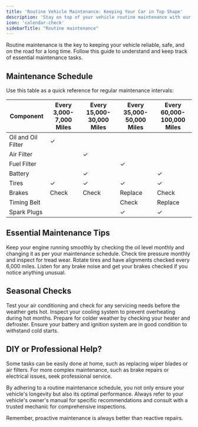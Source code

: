 ```yaml
---
title: 'Routine Vehicle Maintenance: Keeping Your Car in Top Shape'
description: 'Stay on top of your vehicle routine maintenance with our schedule and tips. Regular checks and care can extend the life of your car and ensure safe driving.'
icon: 'calendar-check'
sidebarTitle: "Routine maintenance"
---
```

<Snippet file="andrei.mdx" />
Routine maintenance is the key to keeping your vehicle reliable, safe, and on the road for a long time. Follow this guide to understand and keep track of essential maintenance tasks.

## Maintenance Schedule

Use this table as a quick reference for regular maintenance intervals:

| Component          | Every 3,000-7,000 Miles | Every 15,000-30,000 Miles | Every 35,000-50,000 Miles | Every 60,000-100,000 Miles |
|--------------------|-------------------------|---------------------------|---------------------------|----------------------------|
| Oil and Oil Filter | ✓                       |                           |                           |                            |
| Air Filter         |                         | ✓                         |                           |                            |
| Fuel Filter        |                         |                           | ✓                         |                            |
| Battery            |                         | ✓                         |                           | ✓                          |
| Tires              | ✓                       | ✓                         | ✓                         | ✓                          |
| Brakes             | Check                   | Check                     | Replace                   | Check                      |
| Timing Belt        |                         |                           | Check                     | Replace                    |
| Spark Plugs        |                         |                           | ✓                         | ✓                          |

## Essential Maintenance Tips

<CardGroup>
  <Card title="Check Your Oil" icon="oil-can">
    Keep your engine running smoothly by checking the oil level monthly and changing it as per your maintenance schedule.
  </Card>
  <Card title="Tire Pressure and Treads" icon="tire">
    Check tire pressure monthly and inspect for tread wear. Rotate tires and have alignments checked every 6,000 miles.
  </Card>
  <Card title="Brake Inspection" icon="brake-pedal">
    Listen for any brake noise and get your brakes checked if you notice anything unusual.
  </Card>
</CardGroup>

## Seasonal Checks

<Tabs>
  <Tab title="Spring">
    Test your air conditioning and check for any servicing needs before the weather gets hot.
  </Tab>
  <Tab title="Summer">
    Inspect your cooling system to prevent overheating during hot months.
  </Tab>
  <Tab title="Fall">
    Prepare for colder weather by checking your heater and defroster.
  </Tab>
  <Tab title="Winter">
    Ensure your battery and ignition system are in good condition to withstand cold starts.
  </Tab>
</Tabs>

## DIY or Professional Help?

<Note>
Some tasks can be easily done at home, such as replacing wiper blades or air filters. For more complex maintenance, such as brake repairs or electrical issues, seek professional service.
</Note>

By adhering to a routine maintenance schedule, you not only ensure your vehicle's longevity but also its optimal performance. Always refer to your vehicle's owner's manual for specific recommendations and consult with a trusted mechanic for comprehensive inspections.

Remember, proactive maintenance is always better than reactive repairs.